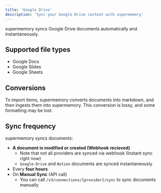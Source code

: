 ```yaml
---
title: 'Google Drive'
description: 'Sync your Google Drive content with supermemory'
---
```


supermemory syncs Google Drive documents automatically and instantaneously.

## Supported file types

- Google Docs
- Google Slides
- Google Sheets

## Conversions

To import items, supermemory converts documents into markdown, and then ingests them into supermemory.
This conversion is lossy, and some formatting may be lost.

## Sync frequency

supermemory syncs documents:
- **A document is modified or created (Webhook recieved)**
    - Note that not all providers are synced via webhook (Instant sync right now)
    - `Google-Drive` and `Notion` documents are synced instantaneously
- Every **four hours**
- On **Manual Sync** (API call)
    - You can call `/v3/connections/{provider}/sync` to sync documents manually
